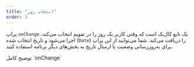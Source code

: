 ```yaml
---
title: "انتخاب روز"
order: 3
---
```


پراپ `onChange` یک تابع کال‌بک است که وقتی کاربر یک روز را در تقویم انتخاب می‌کند، اجرا می‌شود و تاریخ انتخاب شده (`Date`) را دریافت می‌کند. شما می‌توانید از این پراپ برای به‌روزرسانی وضعیت یا ارسال تاریخ به بخش‌های دیگر برنامه استفاده کنید.

<Cards>
  <Card href="selectDay/onChange" title="onChange">
    توضیح کامل `onChange`
  </Card>
</Cards>
